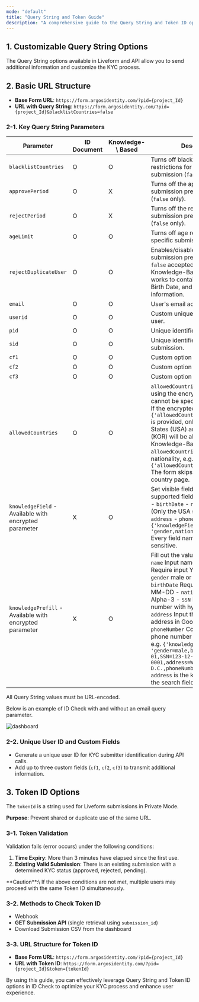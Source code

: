 ```yaml
---
mode: "default"
title: "Query String and Token Guide"
description: "A comprehensive guide to the Query String and Token ID options for Liveform. These options enable features such as transmitting additional information, preventing duplicate submissions, and identifying users. Explore essential tools to optimize your ID Check process."
---
```


## 1. Customizable Query String Options

The Query String options available in Liveform and API allow you to send additional information and customize the KYC process.

## 2. Basic URL Structure

- **Base Form URL**: `https://form.argosidentity.com/?pid={project_Id}`
- **URL with Query String**: `https://form.argosidentity.com/?pid={project_Id}&blacklistCountries=false`

### 2-1. Key Query String Parameters

| Parameter                                                | ID Document | Knowledge-\ Based | Description                                                                                                                                                                                                                                                                                                                                                                                                                                                                                                                                                      |
| -------------------------------------------------------- | ----------- | ----------------- | ---------------------------------------------------------------------------------------------------------------------------------------------------------------------------------------------------------------------------------------------------------------------------------------------------------------------------------------------------------------------------------------------------------------------------------------------------------------------------------------------------------------------------------------------------------------- |
| `blacklistCountries`                                     | O           | O                 | Turns off blacklist country restrictions for the specific submission (`false` only).                                                                                                                                                                                                                                                                                                                                                                                                                                                                             |
| `approvePeriod`                                          | O           | X                 | Turns off the approved duplicate submission prevention period (`false` only).                                                                                                                                                                                                                                                                                                                                                                                                                                                                                    |
| `rejectPeriod`                                           | O           | X                 | Turns off the rejected duplicate submission prevention period (`false` only).                                                                                                                                                                                                                                                                                                                                                                                                                                                                                    |
| `ageLimit`                                               | O           | O                 | Turns off age restriction for the specific submission (`false` only).                                                                                                                                                                                                                                                                                                                                                                                                                                                                                            |
| `rejectDuplicateUser`                                    | O           | O                 | Enables/disables duplicate submission prevention (`true` or `false` accepted).  - In Knowledge-Based Submission, it works to contain Name, Gender, Birth Date, and Nationality information.                                                                                                                                                                                                                                                                                                                                                                      |
| `email`                                                  | O           | O                 | User's email address.                                                                                                                                                                                                                                                                                                                                                                                                                                                                                                                                            |
| `userid`                                                 | O           | O                 | Custom unique identifier for the user.                                                                                                                                                                                                                                                                                                                                                                                                                                                                                                                           |
| `pid`                                                    | O           | O                 | Unique identifier for each project.                                                                                                                                                                                                                                                                                                                                                                                                                                                                                                                              |
| `sid`                                                    | O           | O                 | Unique identifier for each submission.                                                                                                                                                                                                                                                                                                                                                                                                                                                                                                                           |
| `cf1`                                                    | O           | O                 | Custom option field #1.                                                                                                                                                                                                                                                                                                                                                                                                                                                                                                                                          |
| `cf2`                                                    | O           | O                 | Custom option field #2.                                                                                                                                                                                                                                                                                                                                                                                                                                                                                                                                          |
| `cf3`                                                    | O           | O                 | Custom option field #3.                                                                                                                                                                                                                                                                                                                                                                                                                                                                                                                                          |
| `allowedCountries`                                       | O           | O                 | `allowedCountries` can only be set using the encryption option and cannot be specified directly. e.g., If the encrypted value `{'allowedCountries': 'USA,KOR'}` is provided, only the United States (USA) and South Korea (KOR) will be allowed.  - In Knowledge-Based, if `allowedCountries` set one nationality, e.g. `{'allowedCountries': 'USA'}` The form skips to the select country page.                                                                                                                                                                 |
| `knowledgeField`  - Available with encrypted parameter   | X           | O                 | Set visible fields from the supported fields.  - `name` - `gender` - `birthDate` - `nationality` - `SSN` (Only the USA supported) - `address` - `phoneNumber`  e.g. `{'knowledgeField': 'gender,nationality,name'}`  Every field name is case-sensitive.                                                                                                                                                                                                                                                                                                         |
| `knowledgePrefill`  - Available with encrypted parameter | X           | O                 | Fill out the value in advance.  - `name` Input name - `birthDate` Require input YYYY-MM-DD - `gender` male or female - `birthDate` Require input YYYY-MM-DD  - `nationality` ISO Alpha-3 - `SSN` Require input number with hyphen(-) - `address` Input the keyword address in Google map - `phoneNumber` Country code with phone number without hyphen(-)  e.g. `{'knowledgePrefill': 'gender=male,birthdate=1990-01-01,SSN=123-12-0001,address=Washington D.C.,phoneNumber=+15555551234'}`  `address` is the keyword to put in the search field in Google Maps. |

<Note>
  All Query String values must be URL-encoded.
</Note>

Below is an example of ID Check with and without an email query parameter.

![dashboard](/images/en_email_queryparameter.png)

### 2-2. Unique User ID and Custom Fields

- Generate a unique user ID for KYC submitter identification during API calls.
- Add up to three custom fields (`cf1`, `cf2`, `cf3`) to transmit additional information.

## 3. Token ID Options

The `tokenId` is a string used for Liveform submissions in Private Mode.

**Purpose**: Prevent shared or duplicate use of the same URL.

### 3-1. Token Validation

Validation fails (error occurs) under the following conditions:

1. **Time Expiry**: More than 3 minutes have elapsed since the first use.
2. **Existing Valid Submission**: There is an existing submission with a determined KYC status (approved, rejected, pending).

<Warning>
  **Caution**:\
  If the above conditions are not met, multiple users may proceed with the same Token ID simultaneously.
</Warning>

### 3-2. Methods to Check Token ID

- Webhook
- **GET Submission API** (single retrieval using `submission_id`)
- Download Submission CSV from the dashboard

### 3-3. URL Structure for Token ID

- **Base Form URL**: `https://form.argosidentity.com/?pid={project_Id}`
- **URL with Token ID**: `https://form.argosidentity.com/?pid={project_Id}&token={tokenId}`

By using this guide, you can effectively leverage Query String and Token ID options in ID Check to optimize your KYC process and enhance user experience.